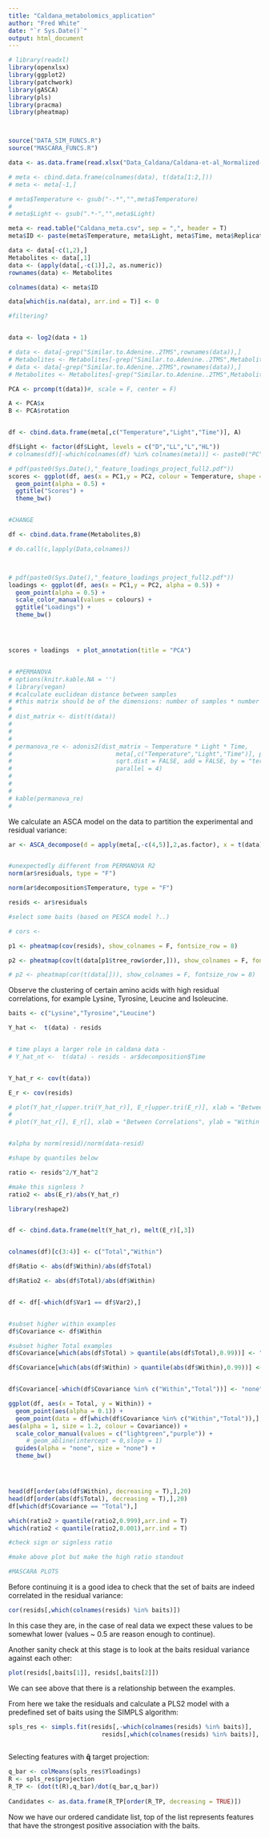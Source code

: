 ```yaml
---
title: "Caldana_metabolomics_application"
author: "Fred White"
date: "`r Sys.Date()`"
output: html_document
---
```


```r
# library(readxl)
library(openxlsx)
library(ggplot2)
library(patchwork)
library(gASCA)
library(pls)
library(pracma)
library(pheatmap)



source("DATA_SIM_FUNCS.R")
source("MASCARA_FUNCS.R")
```


```r
data <- as.data.frame(read.xlsx("Data_Caldana/Caldana-et-al_Normalized-metabolic-data.xlsx"))

```

```r
# meta <- cbind.data.frame(colnames(data), t(data[1:2,]))
# meta <- meta[-1,]

# meta$Temperature <- gsub("-.*","",meta$Temperature)
# 
# meta$Light <- gsub(".*-","",meta$Light)

meta <- read.table("Caldana_meta.csv", sep = ",", header = T)
meta$ID <- paste(meta$Temperature, meta$Light, meta$Time, meta$Replicate, sep = "_")
```

```r
data <- data[-c(1,2),]
Metabolites <- data[,1]
data <- (apply(data[,-c(1)],2, as.numeric))
rownames(data) <- Metabolites

colnames(data) <- meta$ID

data[which(is.na(data), arr.ind = T)] <- 0
```

```r
#filtering?



```


```r
data <- log2(data + 1)

# data <- data[-grep("Similar.to.Adenine..2TMS",rownames(data)),]
# Metabolites <- Metabolites[-grep("Similar.to.Adenine..2TMS",Metabolites)]
# data <- data[-grep("Similar.to.Adenine..2TMS",rownames(data)),]
# Metabolites <- Metabolites[-grep("Similar.to.Adenine..2TMS",Metabolites)]
```

```r
PCA <- prcomp(t(data))#, scale = F, center = F)

A <- PCA$x
B <- PCA$rotation


df <- cbind.data.frame(meta[,c("Temperature","Light","Time")], A)

df$Light <- factor(df$Light, levels = c("D","LL","L","HL"))
# colnames(df)[-which(colnames(df) %in% colnames(meta))] <- paste0("PC",colnames(df)[-which(colnames(df) %in% colnames(meta))])

# pdf(paste0(Sys.Date(),"_feature_loadings_project_full2.pdf"))
scores <- ggplot(df, aes(x = PC1,y = PC2, colour = Temperature, shape = (Light), size = Time)) +
  geom_point(alpha = 0.5) +
  ggtitle("Scores") +
  theme_bw()


#CHANGE

df <- cbind.data.frame(Metabolites,B)

# do.call(c,lapply(Data,colnames))



# pdf(paste0(Sys.Date(),"_feature_loadings_project_full2.pdf"))
loadings <- ggplot(df, aes(x = PC1,y = PC2, alpha = 0.5)) +
  geom_point(alpha = 0.5) + 
  scale_color_manual(values = colours) +
  ggtitle("Loadings") +
  theme_bw()




scores + loadings  + plot_annotation(title = "PCA")



```

```r
# #PERMANOVA
# options(knitr.kable.NA = '')
# library(vegan)
# #calculate euclidean distance between samples
# #this matrix should be of the dimensions: number of samples * number of samples
# 
# dist_matrix <- dist(t(data))
# 
# 
# 
# permanova_re <- adonis2(dist_matrix ~ Temperature * Light * Time, 
#                             meta[,c("Temperature","Light","Time")], permutations = 999, method = "euclidean", 
#                             sqrt.dist = FALSE, add = FALSE, by = "terms", 
#                             parallel = 4)
# 
# 
# 
# kable(permanova_re)
# 

```


We calculate an ASCA model on the data to partition the experimental and residual variance:

```r
ar <- ASCA_decompose(d = apply(meta[,-c(4,5)],2,as.factor), x = t(data), f = "Temperature * Light * Time")


#unexpectedly different from PERMANOVA R2
norm(ar$residuals, type = "F")

norm(ar$decomposition$Temperature, type = "F")

resids <- ar$residuals
```


```r
#select some baits (based on PESCA model ?..)

# cors <- 

p1 <- pheatmap(cov(resids), show_colnames = F, fontsize_row = 8)
```

```r

p2 <- pheatmap(cov(t(data[p1$tree_row$order,])), show_colnames = F, fontsize_row = 8, cluster_rows = F, cluster_cols = F)

# p2 <- pheatmap(cor(t(data[])), show_colnames = F, fontsize_row = 8)


```




Observe the clustering of certain amino acids with high residual correlations, for example Lysine, Tyrosine, Leucine and Isoleucine.

```r
baits <- c("Lysine","Tyrosine","Leucine")


```



```r
Y_hat <-  t(data) - resids 


# time plays a larger role in caldana data -
# Y_hat_nt <-  t(data) - resids - ar$decomposition$Time


Y_hat_r <- cov(t(data))

E_r <- cov(resids)

# plot(Y_hat_r[upper.tri(Y_hat_r)], E_r[upper.tri(E_r)], xlab = "Between Correlations", ylab = "Within Correlations")
# 
# plot(Y_hat_r[], E_r[], xlab = "Between Correlations", ylab = "Within Correlations")


#alpha by norm(resid)/norm(data-resid)

#shape by quantiles below

ratio <- resids^2/Y_hat^2

#make this signless ?
ratio2 <- abs(E_r)/abs(Y_hat_r)

```

```r
library(reshape2)


df <- cbind.data.frame(melt(Y_hat_r), melt(E_r)[,3])


colnames(df)[c(3:4)] <- c("Total","Within")

df$Ratio <- abs(df$Within)/abs(df$Total)

df$Ratio2 <- abs(df$Total)/abs(df$Within)


df <- df[-which(df$Var1 == df$Var2),]


#subset higher within examples
df$Covariance <- df$Within

#subset higher Total examples
df$Covariance[which(abs(df$Total) > quantile(abs(df$Total),0.99))] <- "Total"

df$Covariance[which(abs(df$Within) > quantile(abs(df$Within),0.99))] <- "Within"


df$Covariance[-which(df$Covariance %in% c("Within","Total"))] <- "none"

```


```r
ggplot(df, aes(x = Total, y = Within)) +
  geom_point(aes(alpha = 0.1)) +
  geom_point(data = df[which(df$Covariance %in% c("Within","Total")),],
aes(alpha = 1, size = 1.2, colour = Covariance)) +
  scale_color_manual(values = c("lightgreen","purple")) + 
     # geom_abline(intercept = 0,slope = 1)
  guides(alpha = "none", size = "none") +
  theme_bw()





```

```r
head(df[order(abs(df$Within), decreasing = T),],20)
head(df[order(abs(df$Total), decreasing = T),],20)
df[which(df$Covariance == "Total"),]

```


```r
which(ratio2 > quantile(ratio2,0.999),arr.ind = T)
which(ratio2 < quantile(ratio2,0.001),arr.ind = T)

#check sign or signless ratio

#make above plot but make the high ratio standout
```



```r
#MASCARA PLOTS


```


Before continuing it is a good idea to check that the set of baits are indeed correlated in the residual variance:

```r
cor(resids[,which(colnames(resids) %in% baits)])
```
In this case they are, in the case of real data we expect these values to be somewhat lower (values ~ 0.5 are reason enough to continue).

Another sanity check at this stage is to look at the baits residual variance against each other:

```r

plot(resids[,baits[1]], resids[,baits[2]])

```

We can see above that there is a relationship between the examples.

From here we take the residuals and calculate a PLS2 model with a predefined set of baits using the SIMPLS algorithm:

```r

spls_res <- simpls.fit(resids[,-which(colnames(resids) %in% baits)],
                          resids[,which(colnames(resids) %in% baits)], ncomp = 2)
  
```


Selecting features with $\mathbf{\bar{q}}$ target projection:

```r
q_bar <- colMeans(spls_res$Yloadings)
R <- spls_res$projection
R_TP <- (dot(t(R),q_bar)/dot(q_bar,q_bar))
  
Candidates <- as.data.frame(R_TP[order(R_TP, decreasing = TRUE)])
```

Now we have our ordered candidate list, top of the list represents features that have the strongest positive association with the baits.




